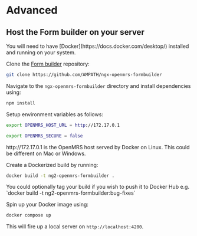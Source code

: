 
# Advanced

## Host the Form builder on your server

<Callout emoji="ℹ️">
  You will need to have [Docker](https://docs.docker.com/desktop/) installed and
  running on your system.
</Callout>

Clone the [Form builder](https://github.com/AMPATH/ngx-openmrs-formbuilder) repository:

```sh
git clone https://github.com/AMPATH/ngx-openmrs-formbuilder
```

Navigate to the `ngx-openmrs-formbuilder` directory and install dependencies using:

```sh
npm install
```

Setup environment variables as follows:

```sh
export OPENMRS_HOST_URL = http://172.17.0.1

export OPENMRS_SECURE = false
```

<Callout emoji="ℹ️">
  http://172.17.0.1 is the OpenMRS host served by Docker on Linux. This could be
  different on Mac or Windows.
</Callout>

Create a Dockerized build by running:

```sh
docker build -t ng2-openmrs-formbuilder .
```

<Callout emoji="ℹ️">
  You could optionally tag your build if you wish to push it to Docker Hub e.g.
  `docker build -t ng2-openmrs-formbuilder:bug-fixes`
</Callout>

Spin up your Docker image using:

```sh
docker compose up
```

This will fire up a local server on `http://localhost:4200`.
